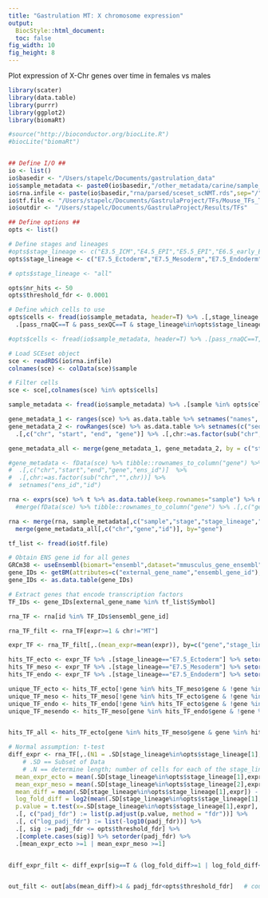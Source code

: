 ```yaml
---
title: "Gastrulation MT: X chromosome expression"
output: 
  BiocStyle::html_document:
  toc: false
fig_width: 10
fig_height: 8
---
```


Plot expression of X-Chr genes over time in females vs males

```r
library(scater)
library(data.table)
library(purrr)
library(ggplot2)
library(biomaRt)

#source("http://bioconductor.org/biocLite.R")
#biocLite("biomaRt")

```

```r

```

```r

## Define I/O ##
io <- list()
io$basedir <- "/Users/stapelc/Documents/gastrulation_data"
io$sample_metadata <- paste0(io$basedir,"/other_metadata/carine/sample_metadata_sex.txt")
io$rna.infile <- paste(io$basedir,"rna/parsed/sceset_scNMT.rds",sep="/")
io$tf.file <- "/Users/stapelc/Documents/GastrulaProject/TFs/Mouse_TFs_TcoF-DB.txt"
io$outdir <- "/Users/stapelc/Documents/GastrulaProject/Results/TFs"

## Define options ##
opts <- list()

# Define stages and lineages
#opts$stage_lineage <- c("E3.5_ICM","E4.5_EPI","E5.5_EPI","E6.5_early_EPI","E6.5_early_PS","E6.5_late_EPI", "E6.5_late_PS","E6.75_EPI","E6.75_PS","E7.5_Ectoderm", "E7.5_Mesoderm", "E7.5_Endoderm")
opts$stage_lineage <- c("E7.5_Ectoderm","E7.5_Mesoderm","E7.5_Endoderm")

# opts$stage_lineage <- "all"

opts$nr_hits <- 50
opts$threshold_fdr <- 0.0001

# Define which cells to use
opts$cells <- fread(io$sample_metadata, header=T) %>% .[,stage_lineage:=paste(stage,lineage,sep="_")] %>% 
  .[pass_rnaQC==T & pass_sexQC==T & stage_lineage%in%opts$stage_lineage, sample]

#opts$cells <- fread(io$sample_metadata, header=T) %>% .[pass_rnaQC==T, sample]
```

<!-- Load expression data -->
```r

# Load SCEset object
sce <- readRDS(io$rna.infile)
colnames(sce) <- colData(sce)$sample

# Filter cells
sce <- sce[,colnames(sce) %in% opts$cells]

```

<!-- Load sample metadata -->
```r
sample_metadata <- fread(io$sample_metadata) %>% .[sample %in% opts$cells] %>% .[,stage_lineage:=paste(stage,lineage,sep="_")]
```

<!-- Extract gene metadata -->
```r
gene_metadata_1 <- ranges(sce) %>% as.data.table %>% setnames("names", "ens_id")
gene_metadata_2 <- rowRanges(sce) %>% as.data.table %>% setnames(c("seqnames", "symbol"), c("chr", "gene")) %>% 
  .[,c("chr", "start", "end", "gene")] %>% .[,chr:=as.factor(sub("chr","",chr))]

gene_metadata_all <- merge(gene_metadata_1, gene_metadata_2, by = c("start", "end"))

#gene_metadata <- fData(sce) %>% tibble::rownames_to_column("gene") %>% as.data.table %>%
#  .[,c("chr","start","end","gene","ens_id")]  %>%
#  .[,chr:=as.factor(sub("chr","",chr))] %>%
#  setnames("ens_id","id")

```

<!-- Create data.table from SCEset object -->
```r
rna <- exprs(sce) %>% t %>% as.data.table(keep.rownames="sample") %>% melt(id.vars="sample", value.name="expr", variable.name="gene") #%>%
  #merge(fData(sce) %>% tibble::rownames_to_column("gene") %>% .[,c("gene","ens_id")] %>% as.data.table %>% setnames("ens_id","id"))
```

<!-- Merge data and metadata -->
```r
rna <- merge(rna, sample_metadata[,c("sample","stage","stage_lineage","embryo","sex")], by="sample") %>%
  merge(gene_metadata_all[,c("chr","gene","id")], by="gene")
```

<!-- Load list of mouse TFs -->
```r
tf_list <- fread(io$tf.file)
```

<!-- Select TF coding genes -->
```r

# Obtain ENS gene id for all genes
GRCm38 <- useEnsembl(biomart="ensembl",dataset="mmusculus_gene_ensembl")
gene_IDs <- getBM(attributes=c("external_gene_name","ensembl_gene_id"), mart=GRCm38)
gene_IDs <- as.data.table(gene_IDs)

# Extract genes that encode transcription factors
TF_IDs <- gene_IDs[external_gene_name %in% tf_list$Symbol]

rna_TF <- rna[id %in% TF_IDs$ensembl_gene_id]

```

<!-- Identify most highly expressed TFs for each cell type -->
```r
rna_TF_filt <- rna_TF[expr>=1 & chr!="MT"]

expr_TF <- rna_TF_filt[,.(mean_expr=mean(expr)), by=c("gene","stage_lineage")] 

hits_TF_ecto <- expr_TF %>% .[stage_lineage=="E7.5_Ectoderm"] %>% setorder(.,-mean_expr) %>% head(., n=opts$nr_hits)
hits_TF_meso <- expr_TF %>% .[stage_lineage=="E7.5_Mesoderm"] %>% setorder(.,-mean_expr) %>% head(., n=opts$nr_hits)
hits_TF_endo <- expr_TF %>% .[stage_lineage=="E7.5_Endoderm"] %>% setorder(.,-mean_expr) %>% head(., n=opts$nr_hits)

unique_TF_ecto <- hits_TF_ecto[!gene %in% hits_TF_meso$gene & !gene %in% hits_TF_endo$gene]
unique_TF_meso <- hits_TF_meso[!gene %in% hits_TF_ecto$gene & !gene %in% hits_TF_endo$gene]
unique_TF_endo <- hits_TF_endo[!gene %in% hits_TF_ecto$gene & !gene %in% hits_TF_meso$gene]
unique_TF_mesendo <- hits_TF_meso[gene %in% hits_TF_endo$gene & !gene %in% hits_TF_ecto$gene]


hits_TF_all <- hits_TF_ecto[gene %in% hits_TF_meso$gene & gene %in% hits_TF_endo$gene] %>% head(., n=20)


```

<!-- Differential expression -->
```r
# Normal assumption: t-test
diff_expr <- rna_TF[,.(N1 = .SD[stage_lineage%in%opts$stage_lineage[1],.N], N2 = .SD[stage_lineage%in%opts$stage_lineage[2],.N], 
    # .SD == Subset of Data
    # .N == determine length; number of cells for each of the stage_lineages
  mean_expr_ecto = mean(.SD[stage_lineage%in%opts$stage_lineage[1],expr]),
  mean_expr_meso = mean(.SD[stage_lineage%in%opts$stage_lineage[2],expr]),
  mean_diff = mean(.SD[stage_lineage%in%opts$stage_lineage[1],expr]) - mean(.SD[stage_lineage%in%opts$stage_lineage[2],expr]),
  log_fold_diff = log2(mean(.SD[stage_lineage%in%opts$stage_lineage[1],expr]) / mean(.SD[stage_lineage%in%opts$stage_lineage[2],expr])),
  p.value = t.test(x=.SD[stage_lineage%in%opts$stage_lineage[1],expr], y=.SD[stage_lineage%in%opts$stage_lineage[2],expr], paired = FALSE, var.equal=FALSE)[["p.value"]]), by = "gene"] %>%   # by = c("gene","id")]
  .[, c("padj_fdr") := list(p.adjust(p.value, method = "fdr"))] %>%
  .[, c("log_padj_fdr") := list(-log10(padj_fdr))] %>%
  .[, sig := padj_fdr <= opts$threshold_fdr] %>%
  .[complete.cases(sig)] %>% setorder(padj_fdr) %>%
  .[mean_expr_ecto >=1 | mean_expr_meso >=1]


diff_expr_filt <- diff_expr[sig==T & (log_fold_diff>=1 | log_fold_diff<=-1) & (mean_expr_ecto>(quantile(expr_TF$mean_expr, 0.5)) | mean_expr_meso>(quantile(expr_TF$mean_expr, 0.5)))]


out_filt <- out[abs(mean_diff)>4 & padj_fdr<opts$threshold_fdr]   # could have filtered by 'sig' as well? only difference is < vs <=
```



<!-- -->
```r

```


